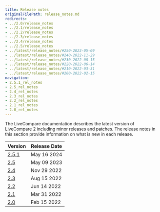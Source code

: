 ```yaml
---
title: Release notes
originalFilePath: release_notes.md
redirects:
- ../2.0/release_notes
- ../2.1/release_notes
- ../2.2/release_notes
- ../2.3/release_notes
- ../2.4/release_notes
- ../2.5/release_notes
- ../latest/release_notes/#250-2023-05-09
- ../latest/release_notes/#240-2022-11-29
- ../latest/release_notes/#230-2022-08-15
- ../latest/release_notes/#220-2022-06-14
- ../latest/release_notes/#210-2022-03-31
- ../latest/release_notes/#200-2022-02-15
navigation:
- 2.5.1_rel_notes
- 2.5_rel_notes 
- 2.4_rel_notes 
- 2.3_rel_notes
- 2.2_rel_notes
- 2.1_rel_notes
- 2.0_rel_notes
---
```


The LiveCompare documentation describes the latest version of LiveCompare 2 including minor releases and patches. The release notes in this section provide information on what is new in each release. 

| Version                      | Release Date |
|------------------------------|--------------|
| [2.5.1](2.5.1_rel_notes.mdx) | May 16 2024  |
| [2.5](2.5_rel_notes.mdx)     | May 09 2023  |
| [2.4](2.4_rel_notes.mdx)     | Nov 29 2022  |
| [2.3](2.3_rel_notes.mdx)     | Aug 15 2022  |
| [2.2](2.2_rel_notes.mdx)     | Jun 14 2022  |
| [2.1](2.1_rel_notes.mdx)     | Mar 31 2022  |
| [2.0](2.0_rel_notes.mdx)     | Feb 15 2022  |
